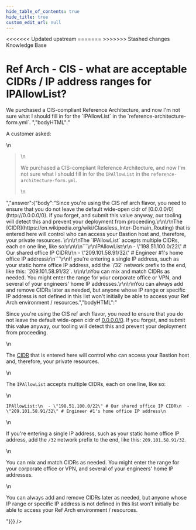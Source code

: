 ```yaml
---
hide_table_of_contents: true
hide_title: true
custom_edit_url: null
---
```



<head>
<<<<<<< Updated upstream
  <link rel="canonical" href="https://github.com/tnn-gruntwork-io/knowledge-base/discussions/206" />
=======
  <link rel="canonical" href="https://github.com/tnn-gruntwork-io/knowledge-base/discussions/206" />
>>>>>>> Stashed changes
</head>

<CenterLayout>
<span className="searchCategory">Knowledge Base</span>
<h1>Ref Arch - CIS - what are acceptable CIDRs / IP address ranges for IPAllowList?</h1>
<GitHub discussion={{"id":"D_kwDOF8slf84AOzu6","number":206,"author":{"login":"zackproser"},"title":"Ref Arch - CIS - what are acceptable CIDRs / IP address ranges for IPAllowList?","body":"A customer asked: \r\n> We purchased a CIS-compliant Reference Architecture, and now I'm not sure what I should fill in for the `IPAllowList` in the `reference-architecture-form.yml`. ","bodyHTML":"<p dir=\"auto\">A customer asked:</p>\n<blockquote>\n<p dir=\"auto\">We purchased a CIS-compliant Reference Architecture, and now I'm not sure what I should fill in for the <code class=\"notranslate\">IPAllowList</code> in the <code class=\"notranslate\">reference-architecture-form.yml</code>.</p>\n</blockquote>","answer":{"body":"Since you're using the CIS ref arch flavor, you need to ensure that you do not leave the default wide-open cidr of [0.0.0.0/0](http://0.0.0.0/0). If you forget, and submit this value anyway, our tooling will detect this and prevent your deployment from proceeding.\r\n\r\nThe [CIDR](https://en.wikipedia.org/wiki/Classless_Inter-Domain_Routing) that is entered here will control who can access your Bastion host and, therefore, your private resources. \r\n\r\nThe `IPAllowList` accepts multiple CIDRs, each on one line, like so:\r\n\r\n```\r\nIPAllowList:\r\n  - \"198.51.100.0/22\" # Our shared office IP CIDR\r\n  - \"209.101.58.91/32\" # Engineer #1's home office IP address\r\n```\r\nIf you're entering a single IP address, such as your static home office IP address, add the `/32` network prefix to the end, like this: `209.101.58.91/32`. \r\n\r\nYou can mix and match CIDRs as needed. You might enter the range for your corporate office or VPN, and several of your engineers' home IP addresses.\r\n\r\nYou can always add and remove CIDRs later as needed, but anyone whose IP range or specific IP address is not defined in this list won't initially be able to access your Ref Arch environment / resources.","bodyHTML":"<p dir=\"auto\">Since you're using the CIS ref arch flavor, you need to ensure that you do not leave the default wide-open cidr of <a href=\"http://0.0.0.0/0\" rel=\"nofollow\">0.0.0.0/0</a>. If you forget, and submit this value anyway, our tooling will detect this and prevent your deployment from proceeding.</p>\n<p dir=\"auto\">The <a href=\"https://en.wikipedia.org/wiki/Classless_Inter-Domain_Routing\" rel=\"nofollow\">CIDR</a> that is entered here will control who can access your Bastion host and, therefore, your private resources.</p>\n<p dir=\"auto\">The <code class=\"notranslate\">IPAllowList</code> accepts multiple CIDRs, each on one line, like so:</p>\n<div class=\"snippet-clipboard-content notranslate position-relative overflow-auto\" data-snippet-clipboard-copy-content=\"IPAllowList:\n  - &quot;198.51.100.0/22&quot; # Our shared office IP CIDR\n  - &quot;209.101.58.91/32&quot; # Engineer #1's home office IP address\"><pre class=\"notranslate\"><code class=\"notranslate\">IPAllowList:\n  - \"198.51.100.0/22\" # Our shared office IP CIDR\n  - \"209.101.58.91/32\" # Engineer #1's home office IP address\n</code></pre></div>\n<p dir=\"auto\">If you're entering a single IP address, such as your static home office IP address, add the <code class=\"notranslate\">/32</code> network prefix to the end, like this: <code class=\"notranslate\">209.101.58.91/32</code>.</p>\n<p dir=\"auto\">You can mix and match CIDRs as needed. You might enter the range for your corporate office or VPN, and several of your engineers' home IP addresses.</p>\n<p dir=\"auto\">You can always add and remove CIDRs later as needed, but anyone whose IP range or specific IP address is not defined in this list won't initially be able to access your Ref Arch environment / resources.</p>"}}} />

</CenterLayout>
  

<!-- ##DOCS-SOURCER-START
{
  "sourcePlugin": "github-discussions",
  "hash": "c6db44d706d69ed354329bef96ed8356"
}
##DOCS-SOURCER-END -->
